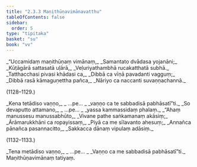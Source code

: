 ```yaml
---
title: "2.3.3 Maṇithūṇavimānavatthu"
tableOfContents: false
sidebar:
  order: 5
type: "tipitaka"
basket: "su"
book: "vv"
---
```



<DynamicBreadcrumb />

<Division number="1126" book="vv">

<Paragraph number="975" type="verses" book="vv">
_“Uccamidaṃ maṇithūṇaṃ vimānaṃ,_  
_Samantato dvādasa yojanāni;_  
_Kūṭāgārā sattasatā uḷārā,_  
_Veḷuriyathambhā rucakatthatā subhā._  

</Paragraph>

</Division>
<Division number="1127" book="vv">

<Paragraph number="976" type="verses" book="vv">
_Tatthacchasi pivasi khādasi ca,_  
_Dibbā ca vīṇā pavadanti vagguṃ;_  
_Dibbā rasā kāmaguṇettha pañca,_  
_Nāriyo ca naccanti suvaṇṇachannā._  


(1128–1129.)
</Paragraph>

<Paragraph number="977" type="verses" book="vv">
_Kena tetādiso vaṇṇo,_  
_ …pe… _  
_vaṇṇo ca te sabbadisā pabhāsatī”ti._  

</Paragraph>

</Division>
<Division number="1130" book="vv">

<Paragraph number="978" type="verses" book="vv">
_So devaputto attamano,_  
_ …pe… _  
_yassa kammassidaṃ phalaṃ._  

</Paragraph>

</Division>
<Division number="1131" book="vv">

<Paragraph number="979" type="verses" book="vv">
_“Ahaṃ manussesu manussabhūto,_  
_Vivane pathe saṅkamanaṃ akāsiṃ;_  
_Ārāmarukkhāni ca ropayissaṃ,_  
_Piyā ca me sīlavanto ahesuṃ;_  
_Annañca pānañca pasannacitto,_  
_Sakkacca dānaṃ vipulaṃ adāsiṃ._  


(1132–1133.)
</Paragraph>

<Paragraph number="980" type="verses" book="vv">
_Tena metādiso vaṇṇo,_  
_ …pe… _  
_Vaṇṇo ca me sabbadisā pabhāsatī”ti._  


</Paragraph>
</Division>

<Paragraph number="981" type="center" book="vv">
Maṇithūṇavimānaṃ tatiyaṃ.
</Paragraph>